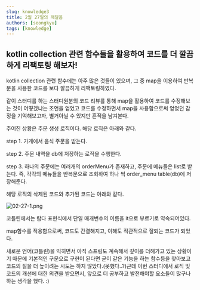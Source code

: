 ```yaml
---
slug: knowledge3
title: 2월 27일의 깨달음
authors: [seongkyu]
tags: [knowledge]
---
```


## kotlin collection 관련 함수들을 활용하여 코드를 더 깔끔하게 리팩토링 해보자!

kotlin collection 관련 함수에는 아주 많은 것들이 있으며, 그 중 map을 이용하여 반복문을 사용한 코드를 보다 깔끔하게 리팩토링하였다.

같이 스터디를 하는 스터디원분의 코드 리뷰를 통해 map을 활용하여 코드를 수정해보는 것이 어떻겠냐는 조언을 얻었고 코드를 수정하면서 map을 사용함으로써 얻었던 감정을 기억해보고자, 별거아닐 수 있지만 흔적을 남겨본다.

주어진 상황은 주문 생성 로직이다. 해당 로직은 아래와 같다.

step 1. 가게에서 음식 주문을 받는다.

step 2. 주문 내역을 db에 저장하는 로직을 수행한다.

step 3. 하나의 주문에는 여러개의 orderMenu가 존재하고, 주문에 메뉴들은 list로 받는다. 즉, 각각의 메뉴들을 반복문으로 조회하여 하나 씩 order_menu table(db)에 저장해준다.

해당 로직의 삭제된 코드와 추가된 코드는 아래와 같다.

![02-27-1.png](image/02-27-1.png)

코틀린에서는 람다 표현식에서 단일 매개변수의 이름을 it으로 부르기로 약속되어있다.

map함수를 적용함으로써, 코드도 간결해지고, 이해도 직관적으로 잘되는 코드가 되었다.

새로운 언어(코틀린)을 익히면서 아직 스프링도 계속해서 깊이를 더해가고 있는 상황이기 때문에 기본적인 구문으로 구현이 된다면 굳이 같은 기능을 하는 함수등을 찾아보고 코드의 질을 더 높이려는 시도는 하지 않았다.(못했다..?)근데 이번 스터디에서 로직 및 코드의 개선에 대한 의견을 받으면서, 앞으로 더 공부하고 발전해야할 요소들이 많구나 하는 생각을 했다. :)